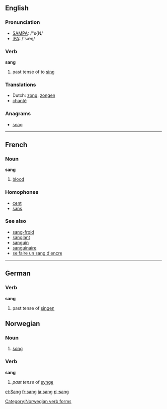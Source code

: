 ==English==

===Pronunciation===
*[[w:SAMPA|SAMPA]]: /"s{N/
*[[w:IPA|IPA]]: /'sæŋ/

===Verb===
'''sang'''

# past tense of to [[sing]]

===Translations===
*Dutch: [[zong]], [[zongen]]
*[[chanter|chanté]]

===Anagrams===
*[[snag]]

----

==French==
===Noun===
'''sang''' {{m}}
# [[blood]]
===Homophones===
*[[cent]]
*[[sans]]
===See also===
*[[sang-froid]]
*[[sanglant]]
*[[sanguin]]
*[[sanguinaire]]
*[[se faire un sang d'encre]]

----

==German==
===Verb===
'''sang'''

# past tense of [[singen]]

==Norwegian==
===Noun===
{{no-noun-m1|sang}}
#[[song]]
===Verb===
[[Category:Norwegian verb forms]]
'''sang'''
#''past tense'' of [[synge]]

[[et:Sang]]
[[fr:sang]]
[[ja:sang]]
[[pl:sang]]